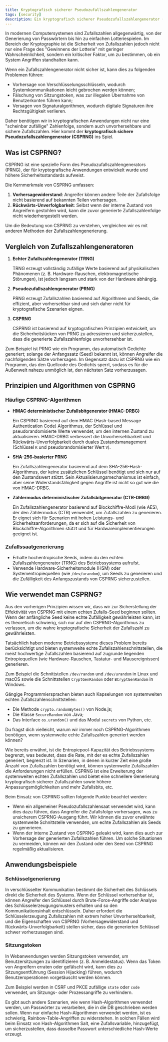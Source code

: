 ```yaml
---
title: Kryptografisch sicherer Pseudozufallszahlengenerator
tags: [security]
description: Ein kryptografisch sicherer Pseudozufallszahlengenerator (CSPRNG) ist ein Pseudozufallszahlengenerator, der Zufallszahlen erzeugt, die für den Einsatz in kryptografischen Anwendungen geeignet sind, bei denen die Sicherheit der Daten wichtig ist.
---
```


In modernen Computersystemen sind Zufallszahlen allgegenwärtig, von der Generierung von Passwörtern bis hin zu einfachen Lotteriespielen. Im Bereich der Kryptographie ist die Sicherheit von Zufallszahlen jedoch nicht nur eine Frage des "Gewinnens der Lotterie" mit geringer Wahrscheinlichkeit, sondern ein kritischer Faktor, um zu bestimmen, ob ein System Angriffen standhalten kann.

Wenn ein Zufallszahlengenerator nicht sicher ist, kann dies zu folgenden Problemen führen:

- Vorhersage von Verschlüsselungsschlüsseln, wodurch Systemkommunikationen leicht gebrochen werden können;
- Fälschung von Sitzungstoken, was zur illegalen Übernahme von Benutzerkonten führen kann;
- Versagen von Signaturalgorithmen, wodurch digitale Signaturen ihre Rechtsgültigkeit verlieren.

Daher benötigen wir in kryptografischen Anwendungen nicht nur eine "scheinbar zufällige" Zahlenfolge, sondern auch unvorhersehbare und sichere Zufallszahlen. Hier kommt der **kryptografisch sichere Pseudozufallszahlengenerator (CSPRNG)** ins Spiel.

## Was ist CSPRNG?

CSPRNG ist eine spezielle Form des Pseudozufallszahlengenerators (PRNG), der für kryptografische Anwendungen entwickelt wurde und höhere Sicherheitsstandards aufweist.

Die Kernmerkmale von CSPRNG umfassen:

1. **Vorhersagewiderstand**: Angreifer können andere Teile der Zufallsfolge nicht basierend auf bekannten Teilen vorhersagen.
2. **Rückwärts-Unverfolgbarkeit**: Selbst wenn der interne Zustand von Angreifern gestohlen wird, kann die zuvor generierte Zufallszahlenfolge nicht wiederhergestellt werden.

Um die Bedeutung von CSPRNG zu verstehen, vergleichen wir es mit anderen Methoden der Zufallszahlengenerierung.

## Vergleich von Zufallszahlengeneratoren

1. **Echter Zufallszahlengenerator (TRNG)**
    
    TRNG erzeugt vollständig zufällige Werte basierend auf physikalischen Phänomenen (z. B. Hardware-Rauschen, elektromagnetische Störungen), ist jedoch langsam und stark von der Hardware abhängig.
    
2. **Pseudozufallszahlengenerator (PRNG)**
    
    PRNG erzeugt Zufallszahlen basierend auf Algorithmen und Seeds, die effizient, aber vorhersehbar sind und sich daher nicht für kryptografische Szenarien eignen.
    
3. **CSPRNG**
    
    CSPRNG ist basierend auf kryptografischen Prinzipien entwickelt, um die Sicherheitslücken von PRNG zu adressieren und sicherzustellen, dass die generierte Zufallszahlenfolge unvorhersehbar ist.
    

Zum Beispiel ist PRNG wie ein Programm, das automatisch Gedichte generiert; solange der Anfangssatz (Seed) bekannt ist, können Angreifer die nachfolgenden Sätze vorhersagen. Im Gegensatz dazu ist CSPRNG wie ein Programm, das den Quellcode des Gedichts sperrt, sodass es für die Außenwelt nahezu unmöglich ist, den nächsten Satz vorherzusagen.

## Prinzipien und Algorithmen von CSPRNG

### Häufige CSPRNG-Algorithmen

- **HMAC deterministischer Zufallsbitgenerator (HMAC-DRBG)**
    
    Ein CSPRNG basierend auf dem HMAC (Hash-based Message Authentication Code) Algorithmus, der Schlüssel und pseudorandomisierte Werte verwendet, um den internen Zustand zu aktualisieren. HMAC-DRBG verbessert die Unvorhersehbarkeit und Rückwärts-Unverfolgbarkeit durch duales Zustandsmanagement (Schlüssel `K` und pseudorandomisierter Wert `V`).
    
- **SHA-256-basierter PRNG**
    
    Ein Zufallszahlengenerator basierend auf dem SHA-256-Hash-Algorithmus, der keine zusätzlichen Schlüssel benötigt und sich nur auf den Zustandswert stützt. Sein Aktualisierungsmechanismus ist einfach, aber seine Widerstandsfähigkeit gegen Angriffe ist nicht so gut wie die von HMAC-DRBG.
    
- **Zählermodus deterministischer Zufallsbitgenerator (CTR-DRBG)**
    
    Ein Zufallszahlengenerator basierend auf Blockchiffre-Modi (wie AES), der den Zählermodus (CTR) verwendet, um Zufallszahlen zu generieren. Er eignet sich für Szenarien mit hohen Leistungs- und Sicherheitsanforderungen, da er sich auf die Sicherheit von Blockchiffre-Algorithmen stützt und für Hardwareimplementierungen geeignet ist.
    

### Zufallssaatgenerierung

- Erhalte hochentropische Seeds, indem du den echten Zufallszahlengenerator (TRNG) des Betriebssystems aufrufst.
- Verwende Hardware-Sicherheitsmodule (HSM) oder Systementropiequellen (wie `/dev/urandom`), um Seeds zu generieren und die Zufälligkeit des Anfangszustands von CSPRNG sicherzustellen.

## Wie verwendet man CSPRNG?

Aus den vorherigen Prinzipien wissen wir, dass wir zur Sicherstellung der Effektivität von CSPRNG mit einem echten Zufalls-Seed beginnen sollten. Wenn der anfängliche Seed keine echte Zufälligkeit gewährleisten kann, ist es theoretisch schwierig, sich nur auf den CSPRNG-Algorithmus zu verlassen, um die wahre kryptografische Sicherheit der Zufallszahl zu gewährleisten.

Tatsächlich haben moderne Betriebssysteme dieses Problem bereits berücksichtigt und bieten systemweite echte Zufallszahlenschnittstellen, die meist hochwertige Zufallszahlen basierend auf zugrunde liegenden Entropiequellen (wie Hardware-Rauschen, Tastatur- und Mausereignissen) generieren.

Zum Beispiel die Schnittstellen `/dev/random` und `/dev/urandom` in Linux und macOS sowie die Schnittstellen `CryptGenRandom` oder `BCryptGenRandom` in Windows.

Gängige Programmiersprachen bieten auch Kapselungen von systemweiten echten Zufallszahlenschnittstellen:

- Die Methode `crypto.randomBytes()` von Node.js;
- Die Klasse `SecureRandom` von Java;
- Das Interface `os.urandom()` und das Modul `secrets` von Python, etc.

Du fragst dich vielleicht, warum wir immer noch CSPRNG-Algorithmen benötigen, wenn systemweite echte Zufallszahlen generiert werden können?

Wie bereits erwähnt, ist die Entropiepool-Kapazität des Betriebssystems begrenzt, was bedeutet, dass die Rate, mit der es echte Zufallszahlen generiert, begrenzt ist. In Szenarien, in denen in kurzer Zeit eine große Anzahl von Zufallszahlen benötigt wird, können systemweite Zufallszahlen die Anforderungen nicht erfüllen. CSPRNG ist eine Erweiterung der systemweiten echten Zufallszahlen und bietet eine schnellere Generierung kryptografisch sicherer Zufallszahlen sowie höhere Anpassungsmöglichkeiten und mehr Zufallsbits, etc.

Beim Einsatz von CSPRNG sollten folgende Punkte beachtet werden:

- Wenn ein allgemeiner Pseudozufallszahlensaat verwendet wird, kann dies dazu führen, dass Angreifer die Zufallsfolge vorhersagen, was zu unsicherem CSPRNG-Ausgang führt. Wir können die zuvor erwähnte systemweite Schnittstelle verwenden, um echte Zufallszahlen als Seeds zu generieren.
- Wenn der interne Zustand von CSPRNG geleakt wird, kann dies auch zur Vorhersage der generierten Zufallszahlen führen. Um solche Situationen zu vermeiden, können wir den Zustand oder den Seed von CSPRNG regelmäßig aktualisieren.

## Anwendungsbeispiele

### Schlüsselgenerierung

In verschlüsselter Kommunikation bestimmt die Sicherheit des Schlüssels direkt die Sicherheit des Systems. Wenn der Schlüssel vorhersehbar ist, können Angreifer den Schlüssel durch Brute-Force-Angriffe oder Analyse des Schlüsselerzeugungsmusters erhalten und so den Kommunikationsinhalt entschlüsseln. Daher erfordert die Schlüsselerzeugung Zufallszahlen mit extrem hoher Unvorhersehbarkeit, und die Eigenschaften von CSPRNG (Vorhersagewiderstand und Rückwärts-Unverfolgbarkeit) stellen sicher, dass die generierten Schlüssel schwer vorherzusagen sind.

### Sitzungstoken

In Webanwendungen werden Sitzungstoken verwendet, um Benutzersitzungen zu identifizieren (z. B. Anmeldestatus). Wenn das Token von Angreifern erraten oder gefälscht wird, kann dies zu Sitzungsentführung (Session Hijacking) führen, wodurch Benutzeroperationen vorgetäuscht werden können.

Zum Beispiel werden in CSRF und PKCE zufällige `state` oder `code` verwendet, um Sitzungs- oder Prozessangriffe zu verhindern.

Es gibt auch andere Szenarien, wie wenn Hash-Algorithmen verwendet werden, um Passwörter zu verarbeiten, die in die DB geschrieben werden sollen. Wenn nur einfache Hash-Algorithmen verwendet werden, ist es schwierig, Rainbow-Table-Angriffen zu widerstehen. In solchen Fällen wird beim Einsatz von Hash-Algorithmen Salt, eine Zufallsvariable, hinzugefügt, um sicherzustellen, dass dasselbe Passwort unterschiedliche Hash-Werte erzeugt.
